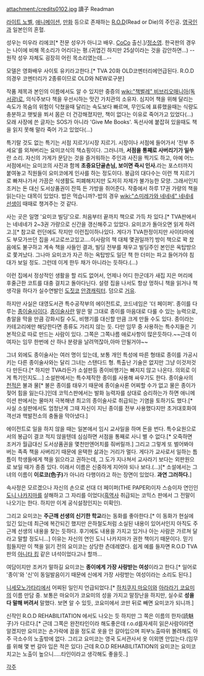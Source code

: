 attachment:/credits0102.jpg
讀子 Readman

[[라이트 노벨]], [[애니메이션]], [[만화]] 등으로 존재하는 [[R.O.D]](Read or Die)의 주인공. [[영국]]인과 일본인의 혼혈.

성우는 미우라 리에코[* 전문 성우가 아니고 배우. [[CoCo]] 출신.]/[[정소영]]. 한국판의 경우는 나이에 비해 목소리가 어리다는 평.(귀엽긴 하지만 25살이라는 것을 감안하면...) --원작 성우 자체도 굉장히 어린 목소리였는데...--

모델은 영화배우 사이토 유키라고한다.[* TVA 20화 OLD코멘터리에언급된다. R.O.D의경우 코멘터리가 2종류이므로 OLD와 NEW로구분]

작품 제목과 본인의 이름에서도 알 수 있지만 중증의 [[wiki:"책벌레" 비브리오매니아(독서광)]]로, 의식주보다 책을 우선시하는 맛간 가치관의 소유자. 심지어 책을 위해 달리는 속도가 목숨의 위험이 닥쳤을때 달리는 속도보다 빠르며, 무인도에 표류했을때는 식량도 충분하고 햇빛을 쬐서 몸은 더 건강해졌지만, 책이 없다는 이유로 죽어가고 있었다(...) 모래 사장에 쓴 글자는 SOS가 아니라 'Give Me Books'. 독선사에 붙잡혀 있을때도 책을 읽지 못해 말라 죽어 가고 있었다(...) 

특기랄 것도 없는 특기는 서점 지르기/시장 지르기. 시장이나 서점에 들어가서 '전부 주세요'를 외쳐버리는 요미코식의 책쇼핑이다. 그러니까, '''서점을 통째로 사버리기가 일쑤'''란 소리. 자신의 가게가 문닫는 것을 즐거워하는 주인과 사진을 찍기도 하고, 아예 어느 서점에서는 요미코의 사진과 함께 '''초중요단골손님, 보이면 즉시 인사.'''라는 포스터까지 붙여놓고 직원들이 요미코에게 인사를 하는 정도이다. 봉급의 대다수는 이런 책 지르기로 빠져나가서 가끔은 식생활도 피폐해지지만 도저히 자제가 불가능한 모양. 그래서인지 조커는 돈 대신  도서상품권이 잔뜩 든 가방을 쥐어준다. 작중에서 하루 17권 가량의 책을 읽는다는 대목이 있었다. 밥은 먹습니까?-밥의 경우 [[wiki:"스미레가와 네네네" 네네네 선생]]이 때때로 챙겨주는 것 같다.

사는 곳은 일명 '요미코 빌딩'으로. 처음부터 끝까지 책으로 가득 차 있다.[* TVA판에서는 네네네가 2~3권 가량으로 신간을 갱신해주고 있었다. 요미코가 돌아오면 읽게 하려고.][* 참고로 런던에도 작지만 이런집이하나있다. 게다가 TVA한정이지만 사이타마에도 부모가쓰던 집을 서고로쓰고있고....이사람의 책 대체 몇권일까?] 방이 책으로 꽉 찼음에도 불구하고 계속 책을 사들인 결과, 빌딩 전부를 채우고 빌딩주인 본인은 옥탑방으로 쫓겨났다. 그나마 요미코가 자곤 하는 옥탑방도 일단 책 한 더미는 파고 들어가야 침대가 보일 정도. 그런데 이게 한두 채가 아니라는 듯하다.(…)

이런 집에서 정상적인 생활을 할 리도 없어서, 언제나 어디 한군데가 새집 지은 머리에 후줄근한 코트를 대충 걸치고 돌아다닌다. 설령 집을 나서도 항상 멍하니 책을 읽거나 책 생각을 하다가 실수연발인 [[도짓코]] [[안경]]캐릭터. 덤으로 [[거유]].

하지만 사실은 대영도서관 특수공작부의 에이전트로, 코드네임은 '더 페이퍼'. 종이를 다루는 [[종이술사]]이다. [[종이술사]]란 말은 말 그대로 종이를 마음대로 다룰 수 있는 능력으로, 총알을 막을 만큼 강화시킬 수도, 비행기를 대신할 만큼 크게 만들 수도 있다. 종이라는 카테고리에만 해당한다면 종류도 가리지 않는 듯. 다만 임무 중 사용하는 특수지들은 기본적으로 따로 만드는 사람이 있다. 그쪽은 그쪽나름 애로사항이 많은듯하다.~~근데 이 여자는 임무 한번에 산 하나 분량을 날려먹잖아,아마 안될거야~~

그녀 외에도 종이술사는 여러 명이 있는데, 보통 개인 특성에 따른 형태로 종이를 가공시키는 다른 종이술사와는 달리 그녀는 스탠다드 형. 특출난 기술은 없지만 그냥 이것저것 다 만든다.[* 하지만 TVA라든가 소설판등 종이비행기는 빠지지 않고 나온다. 의외로 이게 특기인지도...] 소설판에서는 특수제작한 종이를 사용해 싸우기도 한다. 종이술사의 [[천적]]은 불과 물[* 불은 종이를 태우기 때문에 종이술사론 어찌할 수가 없고 물은 종이가 젖어 힘을 잃는다.]인데 코믹스판에서는 발화 능력자를 상대로 승리하는가 하면 애니메이션 판에서는 물마저 극복해낸 최고의 종이술사로 취급되는 기염을 토하기도 했다.[* 사실 소설판에서도 엄청난게 그때 자신이 지닌 종이를 전부 사용했다지만 초거대호화여객선과 핵발전소의 충돌을 막아냈다.]

에이전트로 일을 하지 않을 때는 일본에서 임시 교사일을 하며 돈을 번다. 특수요원으로서의 봉급이 결코 적지 않을텐데 심심하면 서점을 통째로 사니 별 수 없다.[* 오죽하면 조커가 월급대신 도서상품권을 몇천만엔어치를 줘버릴까.] 그리고 그렇게 또 벌어봐야 버는 족족 책을 사버리기 때문에 윤택한 삶과는 거리가 멀다. 게다가 교사로서 일하는 틈틈이 학생들에게 책을 읽으라고 권하는데, 그 도가 지나쳐서 교사라기 보다는 외판원으로 보일 때가 종종 있다. 이래서 이름은 신중하게 지어야 되나 보다.(…)[* 소설에서는 그녀의 이름이 '''이로코(色子)'''가 아니라 다행이라고 하는 장면이 있었다. '''과연 그러하다.''']

속사정은 모르겠으나 자신의 손으로 선대 더 페이퍼(THE PAPER)이자 스승이자 연인인 [[도니 나카지마]]를 살해하고 그 자리를 이었다([[흑역사]] 취급되는 코믹스 판에서 그 전말이 나오기는 한다. 하지만 이게 공식설정인지는 미확인).

그리고 요미코는 '''주근깨 선생의 신기한 학교'''라는 동화를 좋아한다.[* 이 동화가 현실에 있긴 있는데 최근에 복간되긴 했지만 은하철도처럼 소실된 내용이 있어서인지 아직도 주근께 선생의 내용을 찾는 듯하다. 후기에도 내용을 가지고 있거나 아는 사람은 가르쳐 달라고 말할 정도니...] 이유는 자신의 연인 도니 나카지마가 권한 책이기 때문이다. 믿기 힘들지만 이 책을 읽기 전의 요미코는 상당한 츤데레였다. 쉽게 예를 들자면 R.O.D TVA판의 [[아니타 킹]] 같은 녀석이었다고나 할까...

여담이지만 조커가 말하길 요미코는 '''종이에게 가장 사랑받는 여성'''이라고 한다.[* 일어로 '종이'와 '신'이 동일발음이기 때문에 신에게 가장 사랑받는 여성이라는 소리도 된다.]

[[니세모노가타리]]에서 어찌된 일인지 언급되었다.[* [[하치쿠지 마요이]]와 [[아라라기 코요미]]의 이름 만담 중. 보통은 마요이가 코요미의 성을 가지고 말장난을 하지만, 실수로 '''성을 다 말해 버려서''' 말했다. 보면 알 수 있듯, 코요미에서 코만 뒤로 빼면 요미코가 되니까.]

신작인 R.O.D REHABILITATION 에서도 나오는 듯 하지만 그 쪽은 이름의 한자(読魅子)가 다르다.[* 근데 그쪽은 완전타인이라 해도좋은데 r.o.d를자세히 읽은사람이라면 알겠지만 요미코는 손가락에 꼽을 정도로 옷을 안 갈아입으며 피부노출따위 볼려해도 아주 극소수의 노출밖에 없다. 그리고 요미코는 영국 도서관사서 옷 이외엔 안입는다.(임무를 위해 몇 번 갈아 입은 적은 있다) 근데 R.O.D REHABILITATION의 요미코는 요미코 치고는 노출이 높으니.....타인이라고 생각해도 좋을듯..]

[[각주]]
